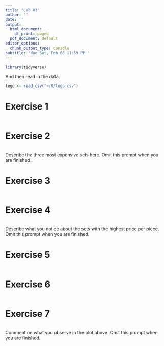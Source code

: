 ---
title: "Lab 03"
author: ''
date: ''
output:
  html_document:
    df_print: paged
  pdf_document: default
editor_options:
  chunk_output_type: console
subtitle: 'due Sat, Feb 06 11:59 PM '
---

```{r load-packages, message = FALSE}
library(tidyverse)
```

And then read in the data.

```{r load-data, message = FALSE}
lego <- read_csv("~/R/lego.csv")
```

# Exercise 1

```{r ex-1}
```

# Exercise 2

```{r ex-2}
```

Describe the three most expensive sets here. Omit this prompt when you are 
finished.

# Exercise 3

```{r ex-3}
```

# Exercise 4

```{r ex-4}
```

Describe what you notice about the sets with the highest price per piece. Omit
this prompt when you are finished.

# Exercise 5

```{r ex-5}
```

# Exercise 6

```{r ex-6}
```

# Exercise 7

```{r ex-7}
```

Comment on what you observe in the plot above. Omit this prompt when you are
finished.
